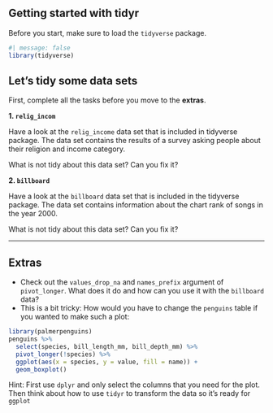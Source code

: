 ## Getting started with tidyr

Before you start, make sure to load the `tidyverse` package.

```r
#| message: false
library(tidyverse)
```

## Let's tidy some data sets

First, complete all the tasks before you move to the **extras**.

**1. `relig_incom`**

Have a look at the `relig_income` data set that is included in tidyverse package.
The data set contains the results of a survey asking people about their religion and income category.

What is not tidy about this data set? Can you fix it?


**2. `billboard`**

Have a look at the `billboard` data set that is included in the tidyverse package.
The data set contains information about the chart rank of songs in the year 2000.

What is not tidy about this data set? Can you fix it?

---

## Extras

- Check out the `values_drop_na` and `names_prefix` argument of `pivot_longer`. What does it do and how can you use it with the `billboard` data?
- This is a bit tricky: How would you have to change the `penguins` table if you 
wanted to make such a plot:

```r
library(palmerpenguins)
penguins %>%
  select(species, bill_length_mm, bill_depth_mm) %>%
  pivot_longer(!species) %>%
  ggplot(aes(x = species, y = value, fill = name)) +
  geom_boxplot()
```
Hint: First use `dplyr` and only select the columns that you need for the plot. Then
think about how to use `tidyr` to transform the data so it's ready for `ggplot`

<!-- **3. `fish_encounters`** -->

<!-- Have a look at the `fish_encounters` data set that is included in the tidyverse package. -->
<!-- The data set contains records of fish detected by different automatic monitoring stations.  -->
<!-- Check out `summary(fish_encounters)` - the column `seen` only contains values of 1 to indicate that the fish was seen at the respective station. -->

<!-- What is not tidy about this data set? Can you fix it? -->

<!-- #### Extra -->

<!-- - Have a look at the `values_fill` argument of `pivot_wider`. How could you use it in this case to replace the missing values that are created? -->
